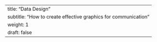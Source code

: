 ---
title: "Data Design"
subtitle: "How to create effective graphics for communication"
weight: 1
draft: false
---